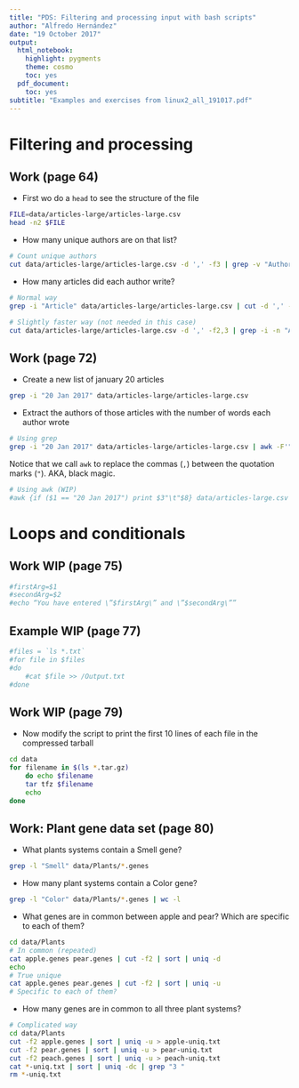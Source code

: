 ```yaml
---
title: "PDS: Filtering and processing input with bash scripts"
author: "Alfredo Hernández"
date: "19 October 2017"
output:
  html_notebook:
    highlight: pygments
    theme: cosmo
    toc: yes
  pdf_document:
    toc: yes
subtitle: "Examples and exercises from linux2_all_191017.pdf"
---
```



# Filtering and processing

## Work (page 64)

- First wo do a `head` to see the structure of the file
```bash
FILE=data/articles-large/articles-large.csv
head -n2 $FILE 
```
- How many unique authors are on that list?
```bash
# Count unique authors
cut data/articles-large/articles-large.csv -d ',' -f3 | grep -v "Author" | grep . | sort | uniq -c | wc -l
```
- How many articles did each author write?
```bash
# Normal way
grep -i "Article" data/articles-large/articles-large.csv | cut -d ',' -f3 | sort | uniq -c
```

```bash
# Slightly faster way (not needed in this case)
cut data/articles-large/articles-large.csv -d ',' -f2,3 | grep -i -n "Article" | cut -d ',' -f2 | sort | uniq -c
```

## Work (page 72)

- Create a new list of january 20 articles
```bash
grep -i "20 Jan 2017" data/articles-large/articles-large.csv
```

- Extract the authors of those articles with the number of words each author wrote
```bash
# Using grep
grep -i "20 Jan 2017" data/articles-large/articles-large.csv | awk -F'"' -v OFS='' '{ for (i=2; i<=NF; i+=2) gsub(",", "", $i) } 1' | cut -d ',' -f3,8 | sort -u
```
Notice that we call `awk` to replace the commas (`,`) between the quotation marks (`"`). AKA, black magic.

```bash
# Using awk (WIP)
#awk {if ($1 == "20 Jan 2017") print $3"\t"$8} data/articles-large.csv
```

# Loops and conditionals

## Work WIP (page 75)
```bash
#firstArg=$1
#secondArg=$2
#echo “You have entered \”$firstArg\” and \”$secondArg\””
```


## Example WIP (page 77)
```bash
#files = `ls *.txt`
#for file in $files
#do
	#cat $file >> /Output.txt
#done
```
## Work WIP (page 79)
- Now modify the script to print the first 10 lines of each file in the
compressed tarball
```bash
cd data
for filename in $(ls *.tar.gz)
	do echo $filename
	tar tfz $filename
	echo
done
```

## Work: Plant gene data set (page 80)

- What plants systems contain a Smell gene?
```bash
grep -l "Smell" data/Plants/*.genes
```

- How many plant systems contain a Color gene?
```bash
grep -l "Color" data/Plants/*.genes | wc -l
```
- What genes are in common between apple and pear? Which are specific to each of them?
```bash
cd data/Plants
# In common (repeated)
cat apple.genes pear.genes | cut -f2 | sort | uniq -d
echo
# True unique
cat apple.genes pear.genes | cut -f2 | sort | uniq -u
# Specific to each of them?
```
- How many genes are in common to all three plant systems?
```bash
# Complicated way
cd data/Plants
cut -f2 apple.genes | sort | uniq -u > apple-uniq.txt
cut -f2 pear.genes | sort | uniq -u > pear-uniq.txt
cut -f2 peach.genes | sort | uniq -u > peach-uniq.txt
cat *-uniq.txt | sort | uniq -dc | grep "3 "
rm *-uniq.txt
```

